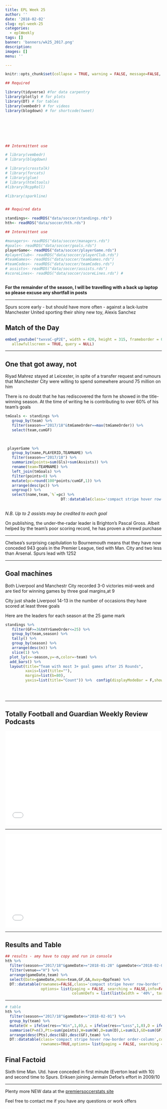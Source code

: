 ```yaml
---
title: EPL Week 25
author: ''
date: '2018-02-02'
slug: epl-week-25
categories:
  - eplWeekly
tags: []
banner: 'banners/wk25_2017.png'
description: 
images: []
menu: ''

---
```


```r
knitr::opts_chunk$set(collapse = TRUE, warning = FALSE, message=FALSE, echo=FALSE,  fig.align = 'center')
```




```r


## Required

library(tidyverse) #for data carpentry
library(plotly) # for plots
library(DT) # for tables
library(vembedr) # for videos
library(blogdown) # for shortcode(tweet)







## Intermittent use

# library(vembedr) 
# library(blogdown)

# library(crosstalk)
# library(forcats)
# library(glue)
# library(htmltools)
#library(RcppRoll) 

#library(sparkline)


## Required data

standings<- readRDS("data/soccer/standings.rds")
hth<- readRDS("data/soccer/hth.rds")

## Intermittent use

#managers<- readRDS("data/soccer/managers.rds")
#goals<- readRDS("data/soccer/goals.rds")
playerGame<- readRDS("data/soccer/playerGame.rds")
#playerClub<- readRDS("data/soccer/playerClub.rds")
#teamGames<- readRDS("data/soccer/teamGames.rds")
#teamCodes<- readRDS("data/soccer/teamCodes.rds")
# assists<- readRDS("data/soccer/assists.rds")
#scoreLines<- readRDS("data/soccer/scoreLines.rds") #



```

__For the remainder of the season, I will be travelling with a back up laptop so please excuse any shortfall in posts__

***

Spurs score early - but should have more often - against a lack-lustre Manchester United sporting their shiny new toy, Alexis Sanchez 


## Match of the Day



```r

embed_youtube("twxvaC-gP2E", width = 420, height = 315, frameborder = 0,
   allowfullscreen = TRUE, query = NULL) 


```


***

## One that got away, not

Riyad Mahrez stayed at Leicester, in spite of a transfer request and rumours that Manchester City were willing to spend somewhere around 75 million on him

There is no doubt that he has rediscovered the form he showed in the title-winning season. At the time of writing he is contributing to over 60% of his team's goals

```r

tmGoals <- standings %>% 
   group_by(team) %>% 
   filter(season=="2017/18"&tmGameOrder==max(tmGameOrder)) %>% 
   select(team,cumGF)
 

 
 playerGame %>% 
   group_by(name,PLAYERID,TEAMNAME) %>% 
   filter(season=="2017/18") %>% 
   summarize(points=sum(Gls)+sum(Assists)) %>% 
   rename(team=TEAMNAME) %>% 
   left_join(tmGoals) %>% 
   filter(points>0) %>% 
   mutate(pc=round(100*points/cumGF,1)) %>% 
   arrange(desc(pc)) %>% 
   ungroup() %>% 
   select(name,team,`%`=pc) %>%
                         DT::datatable(class='compact stripe hover row-border order-column',rownames=FALSE,options= list(paging = TRUE, searching = TRUE,info=FALSE))
    


```

_N.B. Up to 2 assists may be credited to each goal_

On publishing, the under-the-radar leader is Brighton's Pascal Gross. Albeit helped by the team's poor scoring record, he has proven a shrewd purchase




***

<p class="factoid">Chelsea's surprising capitulation to Bournemouth means that they have now conceded 943 goals in the Premier League, tied with Man. City and two less than Arsenal. Spurs lead with 1252</p>
***

## Goal machines

Both Liverpool and Manchestr City recorded 3-0 victories mid-week and are tied for 
winning games by three goal margins,at 9

City just shade Liverpool 14-13 in the number of occasions they have scored at least three goals

Here are the leaders for each season at the 25 game mark

```r

standings %>% 
   filter(GF>=3&tmYrGameOrder<=25) %>% 
   group_by(team,season) %>% 
   tally() %>% 
   group_by(season) %>% 
   arrange(desc(n)) %>% 
   slice(1) %>% 
  plot_ly(x=~season,y=~n,color=~team) %>% 
  add_bars() %>% 
  layout(title="Team with most 3+ goal games after 25 Rounds",
         xaxis=list(title=""),
         margin=list(b=80),
         yaxis=list(title="Count")) %>%  config(displayModeBar = F,showLink = F)
 

         
```





***




## Totally Football and Guardian Weekly Review Podcasts

<iframe width="100%" height="300" style="background-color:transparent; display:block; padding: 0; max-width: 700px;" frameborder="0" allowtransparency="allowtransparency" scrolling="no" src="//embeds.audioboom.com/posts/6633122-swoops-swaps-and-resurgent-swans/embed/v4?eid=AQAAALr1dFqiNmUA" title="Audioboom player"></iframe>
***
<p>

<iframe width="100%" height="300" style="background-color:transparent; display:block; padding: 0; max-width: 700px;" frameborder="0" allowtransparency="allowtransparency" scrolling="no" src="//embeds.audioboom.com/posts/6633374-spurs-sweep-manchester-united-aside-plus-deadline-day-delights-football-weekly-extra/embed/v4?eid=AQAAAFX2dFqeN2UA" title="Audioboom player"></iframe>

***

## Results and Table

```r
## results - amy have to copy and run in console
hth %>% 
  filter(season=="2017/18"&gameDate>="2018-01-28" &gameDate<="2018-02-02") %>% ## may need to put in day later?
  filter(venue=="H") %>% 
  arrange(gameDate,team) %>% 
  select(Date=gameDate,Home=team,GF,GA,Away=OppTeam) %>% 
  DT::datatable(rownames=FALSE,class='compact stripe hover row-border',colnames = c('', '', '', ''),
                options= list(paging = FALSE, searching = FALSE,info=FALSE,
                              columnDefs = list(list(width = '40%', targets = list(0,3)))),width=400)
```

***
<p>

```r


# table
hth %>% 
  filter(season=="2017/18"&gameDate<="2018-02-01") %>% 
  group_by(team) %>% 
  mutate(W = ifelse(res=="Win",1,0),L = ifelse(res=="Loss",1,0),D = ifelse(res=="Draw",1,0)) %>%
  summarise(P=n(),Pts=sum(points),W=sum(W),D=sum(D),L=sum(L),GD=sum(GF)-sum(GA),GF=sum(GF)) %>% 
  arrange(desc(Pts),desc(GD),desc(GF),team) %>%
  DT::datatable(class='compact stripe hover row-border order-column',colnames = c('', 'P', 'Pts', 'W','D', 'L', 'GD','GF'),
                rownames=TRUE,options= list(paging = FALSE, searching = FALSE,info=FALSE))


```


## Final Factoid

<p class="factoid">Sixth time Man. Utd. have conceded in first minute (Everton lead with 10) and second time to Spurs. Eriksen joining Jermain Defoe's effort in 2009/10</p>


---



Plenty more NEW data at the [premiersoccerstats site](https://mytinyshinys.shinyapps.io/premierLeague/)

Feel free to contact me if you have any questions or work offers








